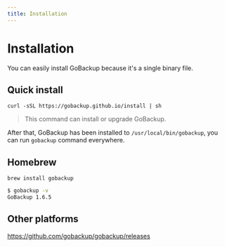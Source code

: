 ```yaml
---
title: Installation
---
```


# Installation

You can easily install GoBackup because it's a single binary file.

## Quick install

```shell
curl -sSL https://gobackup.github.io/install | sh
```

> This command can install or upgrade GoBackup.

After that, GoBackup has been installed to `/usr/local/bin/gobackup`, you can run `gobackup` command everywhere.

## Homebrew

```shell
brew install gobackup
```

```bash
$ gobackup -v
GoBackup 1.6.5
```

## Other platforms

https://github.com/gobackup/gobackup/releases

